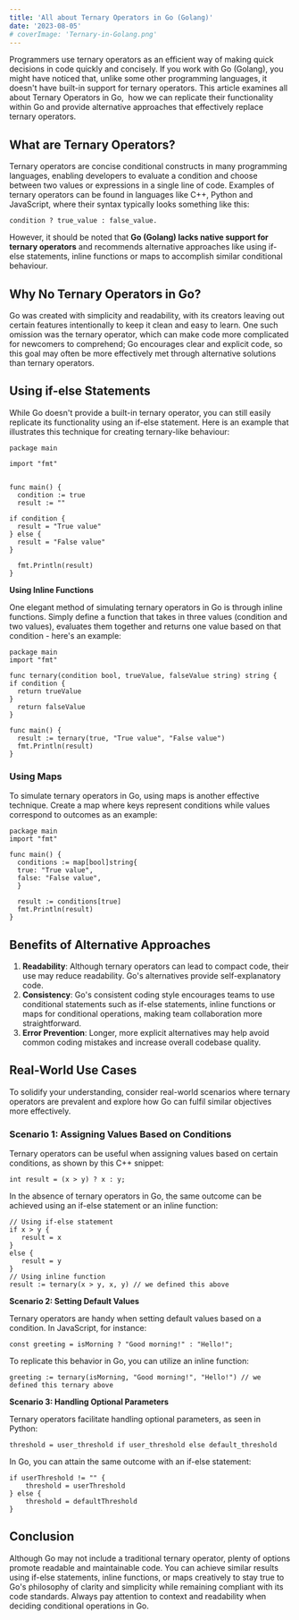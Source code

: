```yaml
---
title: 'All about Ternary Operators in Go (Golang)'
date: '2023-08-05'
# coverImage: 'Ternary-in-Golang.png'
---
```


Programmers use ternary operators as an efficient way of making quick decisions in code quickly and concisely. If you work with Go (Golang), you might have noticed that, unlike some other programming languages, it doesn't have built-in support for ternary operators. This article examines all about Ternary Operators in Go,  how we can replicate their functionality within Go and provide alternative approaches that effectively replace ternary operators.

## What are Ternary Operators?

Ternary operators are concise conditional constructs in many programming languages, enabling developers to evaluate a condition and choose between two values or expressions in a single line of code. Examples of ternary operators can be found in languages like C++, Python and JavaScript, where their syntax typically looks something like this:

```
condition ? true_value : false_value.
```

However, it should be noted that **Go (Golang) lacks native support for ternary operators** and recommends alternative approaches like using if-else statements, inline functions or maps to accomplish similar conditional behaviour.

## **Why No Ternary Operators in Go?**

Go was created with simplicity and readability, with its creators leaving out certain features intentionally to keep it clean and easy to learn. One such omission was the ternary operator, which can make code more complicated for newcomers to comprehend; Go encourages clear and explicit code, so this goal may often be more effectively met through alternative solutions than ternary operators.

## **Using if-else Statements**

While Go doesn't provide a built-in ternary operator, you can still easily replicate its functionality using an if-else statement. Here is an example that illustrates this technique for creating ternary-like behaviour:

```
package main

import "fmt"


func main() {
  condition := true
  result := ""

if condition {
  result = "True value"
} else {
  result = "False value"
}

  fmt.Println(result)
}
```

**Using Inline Functions**

One elegant method of simulating ternary operators in Go is through inline functions. Simply define a function that takes in three values (condition and two values), evaluates them together and returns one value based on that condition - here's an example:

```
package main
import "fmt"

func ternary(condition bool, trueValue, falseValue string) string {
if condition {
  return trueValue
}
  return falseValue
}

func main() {
  result := ternary(true, "True value", "False value")
  fmt.Println(result)
}
```

### **Using Maps**

To simulate ternary operators in Go, using maps is another effective technique. Create a map where keys represent conditions while values correspond to outcomes as an example:

```
package main
import "fmt"

func main() {
  conditions := map[bool]string{
  true: "True value",
  false: "False value",
  }

  result := conditions[true]
  fmt.Println(result)
}
```

## **Benefits of Alternative Approaches**

1. **Readability**: Although ternary operators can lead to compact code, their use may reduce readability. Go's alternatives provide self-explanatory code.
2. **Consistency**: Go's consistent coding style encourages teams to use conditional statements such as if-else statements, inline functions or maps for conditional operations, making team collaboration more straightforward.
3. **Error Prevention**: Longer, more explicit alternatives may help avoid common coding mistakes and increase overall codebase quality.

## **Real-World Use Cases**

To solidify your understanding, consider real-world scenarios where ternary operators are prevalent and explore how Go can fulfil similar objectives more effectively.

### **Scenario 1: Assigning Values Based on Conditions**

Ternary operators can be useful when assigning values based on certain conditions, as shown by this C++ snippet:

```
int result = (x > y) ? x : y;
```

In the absence of ternary operators in Go, the same outcome can be achieved using an if-else statement or an inline function:

```
// Using if-else statement
if x > y {
   result = x
}
else {
   result = y
}
// Using inline function
result := ternary(x > y, x, y) // we defined this above
```

**Scenario 2: Setting Default Values**

Ternary operators are handy when setting default values based on a condition. In JavaScript, for instance:

```
const greeting = isMorning ? "Good morning!" : "Hello!";
```

To replicate this behavior in Go, you can utilize an inline function:

```
greeting := ternary(isMorning, "Good morning!", "Hello!") // we defined this ternary above
```

**Scenario 3: Handling Optional Parameters**

Ternary operators facilitate handling optional parameters, as seen in Python:

```
threshold = user_threshold if user_threshold else default_threshold
```

In Go, you can attain the same outcome with an if-else statement:

```
if userThreshold != "" {
    threshold = userThreshold
} else {
    threshold = defaultThreshold
}
```

## **Conclusion**

Although Go may not include a traditional ternary operator, plenty of options promote readable and maintainable code. You can achieve similar results using if-else statements, inline functions, or maps creatively to stay true to Go's philosophy of clarity and simplicity while remaining compliant with its code standards. Always pay attention to context and readability when deciding conditional operations in Go.
